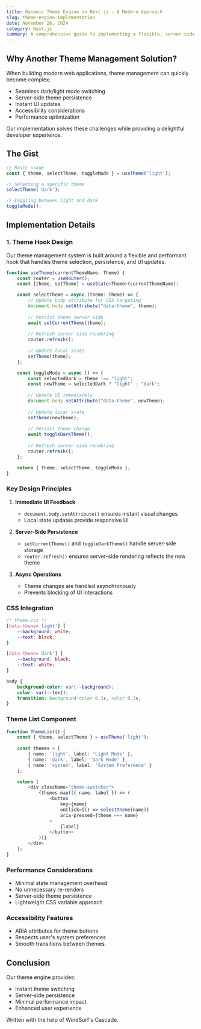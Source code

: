 ```yaml
---
title: Dynamic Theme Engine in Next.js - A Modern Approach
slug: theme-engine-implementation
date: November 26, 2024
category: Next.js
summary: A comprehensive guide to implementing a flexible, server-side theme management system in Next.js
---
```


## Why Another Theme Management Solution?

When building modern web applications, theme management can quickly become complex:
- Seamless dark/light mode switching
- Server-side theme persistence
- Instant UI updates
- Accessibility considerations
- Performance optimization

Our implementation solves these challenges while providing a delightful developer experience.

## The Gist

```typescript
// Basic usage
const { theme, selectTheme, toggleMode } = useTheme('light');

// Selecting a specific theme
selectTheme('dark');

// Toggling between light and dark
toggleMode();
```

## Implementation Details

### 1. Theme Hook Design

Our theme management system is built around a flexible and performant hook that handles theme selection, persistence, and UI updates.

```typescript
function useTheme(currentThemeName: Theme) {
    const router = useRouter();
    const [theme, setTheme] = useState<Theme>(currentThemeName);

    const selectTheme = async (theme: Theme) => {
        // Update body attribute for CSS targeting
        document.body.setAttribute("data-theme", theme);
        
        // Persist theme server-side
        await setCurrentTheme(theme);
        
        // Refresh server-side rendering
        router.refresh();
        
        // Update local state
        setTheme(theme);
    };

    const toggleMode = async () => {
        const selectedDark = theme !== "light";
        const newTheme = selectedDark ? "light" : "dark";
        
        // Update UI immediately
        document.body.setAttribute("data-theme", newTheme);
        
        // Update local state
        setTheme(newTheme);
        
        // Persist theme change
        await toggleDarkTheme();
        
        // Refresh server-side rendering
        router.refresh();
    };

    return { theme, selectTheme, toggleMode };
}
```

### Key Design Principles

1. **Immediate UI Feedback**
   - `document.body.setAttribute()` ensures instant visual changes
   - Local state updates provide responsive UI

2. **Server-Side Persistence**
   - `setCurrentTheme()` and `toggleDarkTheme()` handle server-side storage
   - `router.refresh()` ensures server-side rendering reflects the new theme

3. **Async Operations**
   - Theme changes are handled asynchronously
   - Prevents blocking of UI interactions

### CSS Integration

```css
/* theme.css */
[data-theme='light'] {
    --background: white;
    --text: black;
}

[data-theme='dark'] {
    --background: black;
    --text: white;
}

body {
    background-color: var(--background);
    color: var(--text);
    transition: background-color 0.3s, color 0.3s;
}
```

### Theme List Component

```typescript
function ThemeList() {
    const { theme, selectTheme } = useTheme('light');
    
    const themes = [
        { name: 'light', label: 'Light Mode' },
        { name: 'dark', label: 'Dark Mode' },
        { name: 'system', label: 'System Preference' }
    ];

    return (
        <div className="theme-switcher">
            {themes.map(({ name, label }) => (
                <button
                    key={name}
                    onClick={() => selectTheme(name)}
                    aria-pressed={theme === name}
                >
                    {label}
                </button>
            ))}
        </div>
    );
}
```

### Performance Considerations

- Minimal state management overhead
- No unnecessary re-renders
- Server-side theme persistence
- Lightweight CSS variable approach

### Accessibility Features

- ARIA attributes for theme buttons
- Respects user's system preferences
- Smooth transitions between themes

## Conclusion

Our theme engine provides:
- Instant theme switching
- Server-side persistence
- Minimal performance impact
- Enhanced user experience

Written with the help of WindSurf's Cascade.
